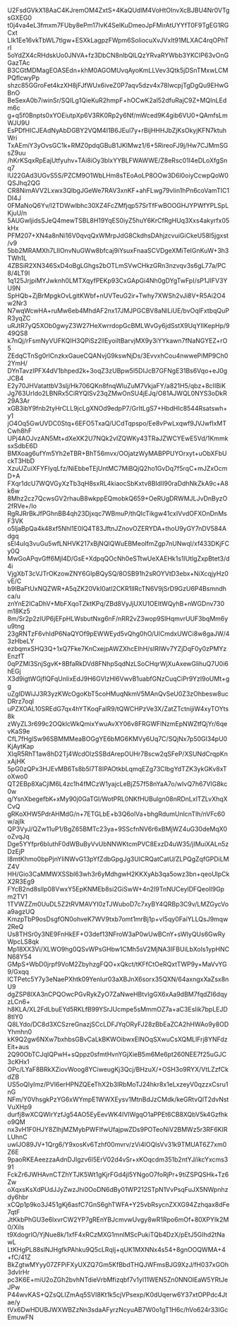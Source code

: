 U2FsdGVkX18AaC4KJremOM4ZxtS+4KaQUdlM4VoHtOInvXcBJBU4Nr0VTgsGXEG0
t0j4va4eL3fmxm7FUby8ePm17lvK4SelKuDmeoJpFMirAtUYYfT0F9TgEG1RGCxt
LIk1Ee16vkTbWL7tlgw+ESXkLagpzFWpm6SoliocuXvJVxlt91MLXAC4rqOPhTrI
5oYdZX4cRHdskUo0JNVA+fz3DbCN8nlbQlLQzYRvaRYWbb3YKCIP63vOnGGazTAc
B3CGtMDMagEOASEdn+khM0AGOMUvqAyoKmLLVev3Qtk5jDSnTMxwLCMPQflcwyPp
shzc85GGroFet4kzXH8jFJfWUx6iveZ0P7aqv5dzv4x78IwcpjTgDgQu9EHwGBnO
BeSexA0b7iwinSr/SQILg1QieKuR2hmpF+hOCwK2al52dfuRajC9Z+MQInLEdm6c
g+q5f0Bnpts0xYOEiutpXp6V3RK0Rp2y6Nf/mWced9K4gib6VU0+QAmfsLmWJU9U
EsPDfHICJEAdNyAbDGBY2VQM4I1B6JEul7y+rBijHHHJbZjKsOkyjKFN7ktuhWri
TxAEmiY3yOvsGC1k+RMZ0pdqGBuB1JKlMwz1/6+5RireoFJ9j/Hw7CJMmSGsZ9uu
/hKrKSqxRpEajUtfyuhv+TAi8iOy3blxYYBLFWAWWE/Z8eRsc01I4eDLoXfgSnq7
lU22GAd3UGvS5S/PZCM9O1WbLHm8sTEoAoLP8OOw3D6l0oiyCcwpQoW0QSJhq2QG
CR8NimAVV2Lxwx3QlbgJGeWe7RAV3xnKF+ahFLwg79vIin1hPn6coVamTIC1DI4J
0FMaNoQ6Yv/l2TDWwlbhc30XZ4FcZMfjqp57SrTfFwBOOGHJYPWfYPLSpLKjuU/n
5AUGwljidsSJeQ4mewTSBL8H19YqES0iyZ5huY6KrCfRgHUq3Xxs4akyrfx05kHx
PFM207+XN4a8nNi16V0qvqQxWMrpJdG8CkdhsDAhjzcvuiGiCkeU58l5jgxst/v9
5bb2MRAMXh7LIIOnvNuGWw8bfcaj9iYsuxFnaaSCVDgeXMiTeIGnKuW+3h3TWh1L
4ZBSiR2XN346SxD4oBgLGhgs2bOTLmSVwCHkzGRn3nzvqv3s6gL77a/PC8/4LT9I
1q125JrjpiMYJwknh0LMTXqyfPEKp93CxGApGi4Nh0gDYgTwFpI/sP1JIFV3YU9N
SpHQb+ZjBrMpgkOvLgitKWbf+nUVTeuG2ir+Twhy7XWSh2vJi8V+R5Ai2O4w2Nr3
N7wqWcwHA+ruMw6eb4MhdAF2nx17JMJPGCBV8aNlLiUE/bvOqlFxtbqQuPR3yqZC
uRJtR7yQ5XOb0gwyZ3W27HeXwrrdopGcBMLWvGy6jdSstX9UqYIIKepHp/949QS8
k7nQj/rFsmNyVUFKQIH3QPiSz2lIEyoiltBarvjMX9y3iYYkawn7fNaNGYEZ+rO5
ZEdqCTnSg0rlCnzkxGaueCQANvjG9kswNjDs/3EvvxhCou4nwwePiMP9Ch02YmH/
DYnTavzIPFX4dV1bhped2k+3oqZ3zUBpw5l5DIJcB7GFNgE31Bs6Vqo+eJ0gJCB4
E2y70JHVatattbV3slj/Hk706QKn8fnqWluZuM7VkjaFY/a821H5/qbz+8cIIBiK
Jg763UrIdo2LBNRx5CiRYQlSv23qZMwOnSU4jEJq/O81AJWQL0NYS3oDkR29A3Ar
xGB3ibY9fnb2tyHrCLL9jcLgXNOd9edpP7/GrItLgS7+HbdHIc8544Rsatswh+y1
jO4Oq5GwUVDC0Stq+6EFO5TxaQ/UCdTqpspo/Ee8vPwLxqwf9JVJwfIxMTCwh8hF
UPj4AOJvzAN5Mt+dXeXK2U7NQk2vIZQWKy43TRaJZWCYEwE5Vd/1KmmksxSdbE6D
BMXoag6ufYm5Yh2eTBR+BhT56mvx/OOjatzWyMABPPUYOrxyt+uObXFbUckT3HbD
XzuUZuiXFYFIyqLfz/NiEbbeTEjUntMC7MiBQjQ2ho1GvDq7f5rqC+mJZxOcmD+A
FXqr1dcU7WQVGyXzTb3qH8sxRL4kiaocSbKxtv8BIdIl90raDdhNkZkA9c+A8k6w
8Mhz2cz7QcwsGV2rhauB8wkppEQmobkQ659+OeRUgDRWMJLJvDnByzO2fRVe+/Io
RgRJRrBkJfPGhnBB4qh23Djxqc7WBmuP/thQIcTikgw41cxIVvdOFXOnDnMsF3VK
o5ljaBpQa4k48xf5Nhl1E0lQ4T83JftnJZnovOZERYDA+thoU9yGY7nDV584Adgq
sEl4uIq3vuGu5wfLNHVK217xBjNQlQWuEBMeolfmZgp7nUNwql/xf433DKjFCy0Q
MwGoAPqvGff6Mjl4D/GsE+XdpqQOcNh0eSTtwUeXAEHk1s1lUtlgZxpBtet3/d4i
VjgXbT3cVJTrOKzowZNY6GIpBQySQ/8OSB91h2sROYVtD3ebx+NiXcqjyHz0vE/C
b9IBaFtUxNQZWR+A5qZK20VkI0atl2CKR1lIRcTN6V9jSrD9GzU6P4Bsmndhca/u
znYnE2lCaDhV+MbFXqoTZktKPq/ZBd8VyJjUXU1OEItWQyhB+nWGDnv730m18Kz5
8m/Sr2p2zlUP6jEFpHLWsbutNxg6nF/nRR2vZ3wop9SlHqmvrUUF3bqMm6yu9tng
23gRNTzF6vhIdP6NaQYOf9pEWWEyd5vQhg0hO/UlCmdxUWCi8w8gaJW/43zHbeLY
ezbqmxSHQ3Q+1xQ7Fke7KnCxejpAWZXhcElhH/sIRIWv7YZjDqF0y0zPMYzEnzfT
0qPZMl3SnjSgvK+8BfaRkDVd8FNhpSqdNzLSoCHqrWjXuAxewGlihuQ7U0i6hEGj
X3d9igtWGjflQFqUnIixEdJ9H6GVlzHl6VwvB1uabfGNzCuqCiPr9YzI9oUMt+gg
uZgIDWiJJ3R3yzKWcOgoKbT5coHMuqNkmV5MAnQvSeU0Z3zOhbesw8ucDRrz7oqI
uPZXOAL10SREdG7qx4hYTKoqFalR9/tQWCHPzVe3X/ZatZTctnijiW4xyTOYts8k
zWyZL3r699c2OQklcWkQmixYwuAvXY06v8FRGWFINzmEpNWZtfQjYr/6qevKaS9e
CfL7fHglSw96SBMMMeaBOGgYE6bMG6KMVy6Uq7C/SQjNx7p50Gl34pU0KjAytKap
XIqR5RhT1aw8hD2Tj4WcdOlzSSBdArepOUHr7Bscw2qSFeP/XSUNdCrqpKnxAjHK
5pG0zQPx3HJEvMB6Ts8b5l7T8IPAOtkbLqmqEZg73ClbgYdTZK3ykGKv8xToXwo0
QT2EBp8XaCjlM6L4zc1h4fMCzW1yajcLeBjZ57f58nYaA7o/wIvQ7h67VlG8kc0w
q/YsnXbegefbK+xMy90j0GaTGl/WotPRL0NKfHUBulgn08nRDnLxlTZLvXhqXCvQ
gRKoXHW5PdrAHMdG/n+7ETGLbE+b3Q6olVa+bhgRdumUnlcnTlh/nVFc60w/ajIk
QP3VyJ/QZw11uP1/BgZ65BMTc23ya+9SScfnNV6r6xBMjWZ4uG30deMqX0oZvqJq
Dge5YYfpr6bIuthF0dWBuByVvUbNNWKtcmPVC8ExzD4uW35/jIMuiXALn5zDzEjP
I8mtKhmo0bpPjnYIiNWvG13pYfZdbGpgJg3UICRQatCatU/ZLPQgZqfGPDiLMZ4V
HH/Gio3CaMMWXSSbl63wh3r6yMdhgwH2KKXyAb3qa5owz3bn+qeoUlpCkX2R3Eg9
FYcB2nd8slIp08VwxY5EpKNMEb8si2GiSwW+4n2I9TnNUCeylDFQeoIl9Gpm2TV1
1TVWZZm0UuDL5Z2tRVMAVYI0zTJWuboD7c7xyBY4QRBp3C9v/LMZGycVoa9agzUQ
KmzpTbP9osDsgfON0ohveK7WV9txb7omt1mrBj1p+vI5qy0FaiYLLQsJ9mqw2ReQ
Us8THSr0y3NE9FnHkEF+O3def13NFroW3aP0wUwBCnY+sWIyQUs6GwRyWpcLS8qk
Mp18XX3Vi/XLWO9hg0QSvWPsGHbw1CMh5sV2MjNA3IFBUiLbXoIs1ypHNCN68Y54
GMpS+WbD0jrpf9VoM2ZbyhzgFQO+xQkct/tKFfCtOeRQxtTWP9y+MaVvYG9/Gxqq
ICTPetc5Y7y3eNaePXhtk09YenIur03aXBJnX6sorx35QXN/64axngxXaZsx8nU9
dgZSP8lXA3nCPQOwcPGvRykZyO7ZaNweHBtvIgGX6xAa9dBM7fqdZI6dqyzLCn6+
h8KLA/XL2FdLbuEYd5RKLfB99YSrJUcmpe5sMmmOZ7a+aC3EsIik7bpLEJD8tlY0
Q8LYdo/DC8d3XCSzreGnazjSCcLDFJYqORyFJ28zBbEaZCA2hHWAo9y8ODYhmhn0
kK9Q2gw6NXw7bxhbsGBvCaLkBKWOibwxEINOqSXwuCsXQMLlFrj8YNFdzEit+aus
2Q90ObTCJqIQPwH+sQppz0sfmtHvnYGjXieB5m6Me6pt260NEE7f25uGJC3cKHx1
OPc/LYaF8BRkXZiovWoog8YCiweugKj3Qcj/BHzuX/+OSH3o9RYX/VtLZzfCkdZB
US5oQIyImz/PVI6erHPNZQEeThX2b3IRbMoTJ24hkr8x1eLxzeyV0qzzxCsru1nG
NFm/Y0VhsgkPzYG6xWYmpE1WWXEysv1MtnBdJzCMdk/keGRtvQlT2dvNstVuXHp9
durfj8wXCQWlrYzfJg54AO5EyEevWK4IVIWgqO1aPPEt6CB8XQbV5k4Gzfhko9QM
nx3vH1F0HJY8ZIhjMZMybPWFIfwUfajpwZDs9POTeoNiV2BMWz5r3RF6KIRLUhnC
uwIJO89JV+1Qrg6/Y9xosKv6Tzhf00mvrv/zVi4lOQlsVv31k9TMUAT6Z7xm0Z6E
9paoRKEAeezzaAdnDJIgzv6l5ErV02d4vSr+xKOqcdm351b2ntYJ/ikcYxcms391
FckZr6JWHAvnCTZhYTJK5Wt1gKjrFGd4jl5YNgoO7foRjPr+9tiZSPQSHk+Tz6Zw
oXqxsKsXdPUdJJyZwzJhi0OoDN6dBy01WP212STpN1VvPsqFuJX5NWpnhzdy6hbr
xCQp1p9ko3J451gKj6asfC7GnS6ghTWFA+Y25vbRsycnZXXG94Zzhqax8dFe7qtF
JtKkbPhGU3e6lxvrCW2YP7gREnYBJcmvwUvgy8wR1Rpo6mOf+80XPYIk2M0/XiIs
t9XdogrIO/YjNue8k/1xfF4xRCzMXG1mnlMScPukiTQb4DzX/pEtJ5GIhd2tNawL
LtKHgPL88slNJHgfkPAhku9Q5cLRqIj+qUK1MXNNx4s54+8gnOOQWMA+4+fC/41Z
BkZgtwMYyy07ZFPiFXyUXZQ7Gm5KfBbdTHQJWFmsBJG9XzJ/fH037xGOh3dvIrHr
pc3K6E+miU2oZGh2bvhNTdieVrbMfizqbf7v1yl11WEN5Zn0NNOlEaW5YRtJeJPw
P44wvKAS+QZsQLIZmAq5SVI8Kt1k5cjVPsexp/K0dUqerw6Y37xtOPPdc4Jtae/y
tVx6DwHDUBJWXWBZzNn3sdaAFyrzNcyuAB7W0o1gT1H6c/hVo624r33IGcEmuwFN
